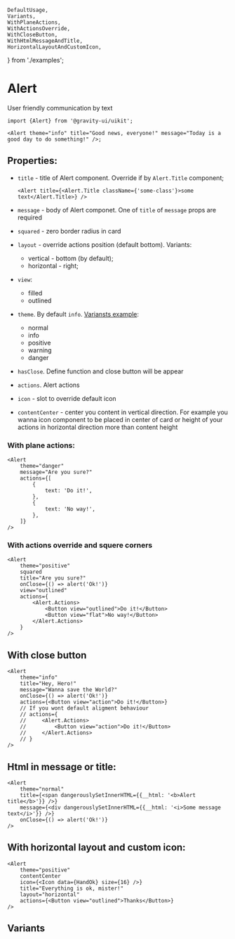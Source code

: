     DefaultUsage,
    Variants,
    WithPlaneActions,
    WithActionsOverride,
    WithCloseButton,
    WithHtmlMessageAndTitle,
    HorizontalLayoutAndCustomIcon,
} from './examples';

<Meta of={LayoutStories} />

# Alert

User friendly communication by text

```tsx
import {Alert} from '@gravity-ui/uikit';

<Alert theme="info" title="Good news, everyone!" message="Today is a good day to do something!" />;
```

<DefaultUsage />

## Properties:

-   `title` - title of Alert component. Override if by `Alert.Title` component;
    ```tsx
    <Alert title={<Alert.Title className={'some-class'}>some text</Alert.Title>} />
    ```
-   `message` - body of Alert componet. One of `title` of `message` props are required
-   `squared` - zero border radius in card
-   `layout` - override actions position (default bottom). Variants:

    -   vertical - bottom (by default);
    -   horizontal - right;

-   `view`:
    -   filled
    -   outlined
-   `theme`. By default `info`. [Variansts example](#variants):
    -   normal
    -   info
    -   positive
    -   warning
    -   danger
-   `hasClose`. Define function and close button will be appear
-   `actions`. Alert actions
-   `icon` - slot to override default icon
-   `contentCenter` - center you content in vertical direction. For example you wanna icon component to be placed in center of card or height of your actions in horizontal direction more than content height

### With plane actions:

```tsx
<Alert
    theme="danger"
    message="Are you sure?"
    actions={[
        {
            text: 'Do it!',
        },
        {
            text: 'No way!',
        },
    ]}
/>
```

<WithPlaneActions />

### With actions override and squere corners

```tsx
<Alert
    theme="positive"
    squared
    title="Are you sure?"
    onClose={() => alert('Ok!')}
    view="outlined"
    actions={
        <Alert.Actions>
            <Button view="outlined">Do it!</Button>
            <Button view="flat">No way!</Button>
        </Alert.Actions>
    }
/>
```

<WithActionsOverride />

## With close button

```tsx
<Alert
    theme="info"
    title="Hey, Hero!"
    message="Wanna save the World?"
    onClose={() => alert('Ok!')}
    actions={<Button view="action">Do it!</Button>}
    // If you wont default aligment behaviour
    // actions={
    //     <Alert.Actions>
    //         <Button view="action">Do it!</Button>
    //     </Alert.Actions>
    // }
/>
```

<WithCloseButton />

## Html in message or title:

```tsx
<Alert
    theme="normal"
    title={<span dangerouslySetInnerHTML={{__html: '<b>Alert title</b>'}} />}
    message={<div dangerouslySetInnerHTML={{__html: '<i>Some message text</i>'}} />}
    onClose={() => alert('Ok!')}
/>
```

<WithHtmlMessageAndTitle />

## With horizontal layout and custom icon:

```tsx
<Alert
    theme="positive"
    contentCenter
    icon={<Icon data={HandOk} size={16} />}
    title="Everything is ok, mister!"
    layout="horizontal"
    actions={<Button view="outlined">Thanks</Button>}
/>
```

<HorizontalLayoutAndCustomIcon />

## Variants

<Variants />
